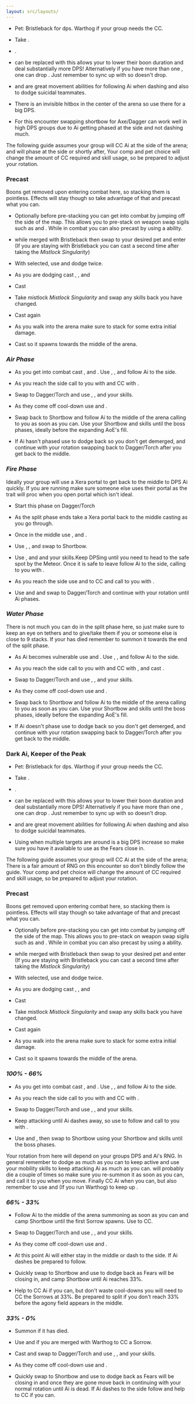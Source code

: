 ```yaml
---
layout: src/layouts/
---
```


<Boss name="LightAi" video="lxfXSd9Y8oE" videoCreator="BlackHawk [dT]" foodId="92456" utilityId="48917" healId="31914" utility1Id="40498" utility2Id="12498" utility3Id="12537" eliteId="45717" weapon1MainAffix="Viper" weapon1MainType="Short Bow" weapon1MainSigil1="Bursting" weapon1MainSigil2="Earth" weapon1MainInfusion1Id="37130" weapon2OffAffix="Viper" weapon2OffType="Torch" weapon2OffSigil="Earth" weapon2OffInfusionId="37130" weapon2MainAffix="Viper" weapon2MainType="Dagger" weapon2MainSigil1="Bursting" weapon2MainInfusion1Id="37130">

- Pet: <Skill id="41206" disableText/> Bristleback for dps. <Skill id="46432" disableText/> Warthog if your group needs the CC.

- Take <Trait id="2128"/>.

- <Trait id="1912"/>.

- <Skill name="Vulture Stance"/> can be replaced with <Skill id="45970"/> this allows your <Specialization name="Renegade"/> to lower their boon duration and deal substantially more DPS! Alternatively if you have more than one <Specialization name="Soulbeast"/>, one can drop <Skill name="Sun Spirit"/>. Just remember to sync up <Skill id="45970"/> with <Skill id="45537"/> so <Boon name="Alacrity"/> doesn't drop.

- <Skill name="Quick shot"/> and <Skill name="Instinctive Engage"/> are great movement abilities for following Ai when dashing and also to dodge suicidal teammates.

- There is an invisible hitbox in the center of the arena so use <Skill id="41206"/> there for a big DPS.

- For this encounter swapping shortbow for Axe/Dagger can work well in high DPS groups due to Ai getting phased at the side and not dashing much.

</Boss>

<Warning>
The following guide assumes your group will CC Ai at the side of the arena; and will phase at the side or shortly after, Your comp and pet choice will change the amount of CC required and skill usage, so be prepared to adjust your rotation.
</Warning>

### **Precast**

<Warning>
Boons get removed upon entering combat here, so stacking them is pointless. Effects will stay though so take advantage of that and precast what you can.
</Warning>

- Optionally before pre-stacking you can get into combat by jumping off the side of the map. This allows you to pre-stack on weapon swap sigils such as <Item id="24609"/> and <Item id="24599"/>. While in combat you can also precast <Trait name="Poison MAster"/> by using a <Skill id="42944"/> ability.

- <Skill name="Sharpen Spines"/> while merged with Bristleback then swap to your desired pet and enter <Skill id="42944"/> (If you are staying with Bristleback you can cast <Skill name="Sharpen Spines"/> a second time after taking the _Mistlock Singularity_)

- With <Trait name="Light on your Feet"/> selected, use <Skill name="Quick Shot"/> and dodge twice.

- As you are dodging cast <Skill name="Vulture stance"/>, <Skill name="sharpening stone"/>, <Skill name="one wolf pack"/> and <Skill name="moa stance"/>

- Cast <Skill name="Double Arc"/>

- Take mistlock _Mistlock Singularity_ and swap any skills back you have changed.

- Cast <Skill name="Double Arc"/> again

- As you walk into the arena make sure to stack <Trait id="1912"/> for some extra initial damage.

- Cast <Skill name="Sun Spirit"/> so it spawns towards the middle of the arena.

### _Air Phase_

- As you get into combat cast <Skill name="One Wolf Pack"/>, <Skill name="Vulture Stance"/> and <Skill name="Sharpening Stone"/>. Use <Skill name="Concussion Shot"/>, <Skill name="Crippling Shot"/>, <Skill name="Poison Volley"/> and follow Ai to the side.

- As you reach the side call <Skill name="Sun Spirit"/> to you with <Skill name="Solar Flare"/> and CC with <Skill id="46432"/>.

- Swap to Dagger/Torch and use <Skill name="Bonfire"/>, <Skill name="Double Arc"/>, <Skill name="Throw Torch"/> and your <Skill id="42944"/> skills.

- As they come off cool-down use <Skill name="Double Arc"/> and <Skill name="Throw Torch"/>.

- Swap back to Shortbow and follow Ai to the middle of the arena calling <Skill name="Sun Spirit"/> to you as soon as you can. Use your Shortbow and <Skill id="42944"/> skills until the boss phases, ideally before the expanding AoE's fill.

- If Ai hasn't phased use <Skill name="Quick Shot"/> to dodge back so you don't get demerged, and continue with your rotation swapping back to Dagger/Torch after you get back to the middle.

### _Fire Phase_

<Warning>
Ideally your group will use a Xera portal to get back to the middle to DPS Ai quickly. If you are running <Trait name="Quickdraw"/> make sure someone else uses their portal as the trait will proc when you open portal which isn't ideal.
</Warning>

- Start this phase on Dagger/Torch

- As the split phase ends take a Xera portal back to the middle casting <Skill name="Sun Spirit"/> as you go through.

- Once in the middle use <Skill name="One Wolf Pack"/>, <Skill name="Vulture Stance"/> and <Skill name="Sharpening Stone"/>.

- Use <Skill name="Bonfire"/>, <Skill name="Double Arc"/>, <Skill name="Throw Torch"/> and swap to Shortbow.

- Use <Skill name="Concussion Shot"/>, <Skill name="Crippling Shot"/> and <Skill name="Poison Volley"/> and your <Skill id="42944"/> skills.Keep DPSing until you need to head to the safe spot by the Meteor. Once it is safe to leave follow Ai to the side, calling <Skill name="Sun Spirit"/> to you with <Skill name="Solar Flare"/>.

- As you reach the side use <Skill name="Concussion Shot"/> and <Skill id="46432"/> to CC and call <Skill name="Sun Spirit"/> to you with <Skill name="Solar Flare"/>.

- Use <Skill name="Crippling Shot"/> and <Skill name="Poison Volley"/> and swap to Dagger/Torch and continue with your rotation until Ai phases.

### _Water Phase_

<Warning>
There is not much you can do in the split phase here, so just make sure to keep an eye on tethers and to give/take them if you or someone else is close to 9 stacks. If your <Skill name="Sun Spirit"/> has died remember to summon it towards the end of the split phase.
</Warning>

- As Ai becomes vulnerable use <Skill name="Vulture Stance"/> and <Skill name="Sharpening Stone"/>. Use <Skill name="Concussion Shot"/>, <Skill name="Crippling Shot"/>, <Skill name="Poison Volley"/> and follow Ai to the side.

- As you reach the side call <Skill name="Sun Spirit"/> to you with <Skill name="Solar Flare"/> and CC with <Skill id="46432"/>, and cast <Skill name="One Wolf Pack"/>.

- Swap to Dagger/Torch and use <Skill name="Bonfire"/>, <Skill name="Double Arc"/>, <Skill name="Throw Torch"/> and your <Skill id="42944"/> skills.

- As they come off cool-down use <Skill name="Double Arc"/> and <Skill name="Throw Torch"/>.

- Swap back to Shortbow and follow Ai to the middle of the arena calling <Skill name="Sun Spirit"/> to you as soon as you can. Use your Shortbow and <Skill id="42944"/> skills until the boss phases, ideally before the expanding AoE's fill.

- If Ai doesn't phase use <Skill name="Quick Shot"/> to dodge back so you don't get demerged, and continue with your rotation swapping back to Dagger/Torch after you get back to the middle.

### **Dark Ai, Keeper of the Peak**

<Boss name="DarkAi" video="WkU20J-00gQ" videoCreator="BlackHawk [dT]" foodId="92456" utilityId="48917" healId="31914" utility1Id="40498" utility2Id="12498" utility3Id="12537" eliteId="45717" weapon1MainAffix="Viper" weapon1MainType="Short Bow" weapon1MainSigil1="Bursting" weapon1MainSigil2="Earth" weapon1MainInfusion1Id="37130" weapon2OffAffix="Viper" weapon2OffType="Torch" weapon2OffSigil="Earth" weapon2OffInfusionId="37130" weapon2MainAffix="Viper" weapon2MainType="Dagger" weapon2MainSigil1="Bursting" weapon2MainInfusion1Id="37130">

- Pet: <Skill id="41206" disableText/> Bristleback for dps. <Skill id="46432" disableText/> Warthog if your group needs the CC.

- Take <Trait id="2128"/>.

- <Trait id="1912"/>.

- <Skill name="Vulture Stance"/> can be replaced with <Skill id="45970"/> this allows your <Specialization name="Renegade"/> to lower their boon duration and deal substantially more DPS! Alternatively if you have more than one <Specialization name="Soulbeast"/>, one can drop <Skill name="Sun Spirit"/>. Just remember to sync up <Skill id="45970"/> with <Skill id="45537"/> so <Boon name="Alacrity"/> doesn't drop.

- <Skill name="Quick shot"/> and <Skill name="Instinctive Engage"/> are great movement abilities for following Ai when dashing and also to dodge suicidal teammates.

- Using <Skill id="41206"/> when multiple targets are around is a big DPS increase so make sure you have it available to use as the Fears close in.

</Boss>

<Warning>
The following guide assumes your group will CC Ai at the side of the arena; There is a fair amount of RNG on this encounter so don't blindly follow the guide. Your comp and pet choice will change the amount of CC required and skill usage, so be prepared to adjust your rotation.
</Warning>

### **Precast**

<Warning>
Boons get removed upon entering combat here, so stacking them is pointless. Effects will stay though so take advantage of that and precast what you can.
</Warning>

- Optionally before pre-stacking you can get into combat by jumping off the side of the map. This allows you to pre-stack on weapon swap sigils such as <Item id="24609"/> and <Item id="24599"/>. While in combat you can also precast <Trait name="Poison MAster"/> by using a <Skill id="42944"/> ability.

- <Skill name="Sharpen Spines"/> while merged with Bristleback then swap to your desired pet and enter <Skill id="42944"/> (If you are staying with Bristleback you can cast <Skill name="Sharpen Spines"/> a second time after taking the _Mistlock Singularity_)

- With <Trait name="Light on your Feet"/> selected, use <Skill name="Quick Shot"/> and dodge twice.

- As you are dodging cast <Skill name="Vulture stance"/>, <Skill name="sharpening stone"/>, <Skill name="one wolf pack"/> and <Skill name="moa stance"/>

- Cast <Skill name="Double Arc"/>

- Take mistlock _Mistlock Singularity_ and swap any skills back you have changed.

- Cast <Skill name="Double Arc"/> again

- As you walk into the arena make sure to stack <Trait id="1912"/> for some extra initial damage.

- Cast <Skill name="Sun Spirit"/> so it spawns towards the middle of the arena.

### _100% - 66%_

- As you get into combat cast <Skill name="One Wolf Pack"/>, <Skill name="Vulture Stance"/> and <Skill name="Sharpening Stone"/>. Use <Skill name="Concussion Shot"/>, <Skill name="Crippling Shot"/>, <Skill name="Poison Volley"/> and follow Ai to the side.

- As you reach the side call <Skill name="Sun Spirit"/> to you with <Skill name="Solar Flare"/> and CC with <Skill id="46432"/>.

- Swap to Dagger/Torch and use <Skill name="Bonfire"/>, <Skill name="Double Arc"/>, <Skill name="Throw Torch"/> and your <Skill id="42944"/> skills.

- Keep attacking until Ai dashes away, so use <Skill name="Instinctive Engage"/> to follow and call <Skill name="Sun Spirit"/> to you with <Skill name="Solar Flare"/>.

- Use <Skill name="Double Arc"/> and <Skill name="Throw Torch"/>, then swap to Shortbow using your Shortbow and <Skill id="42944"/> skills until the boss phases.

<Warning>
Your rotation from here will depend on your groups DPS and Ai's RNG. In general remember to dodge as much as you can to keep <Trait name="Light on your Feet"/> active and use your mobility skills to keep attacking Ai as much as you can. <Skill name="Sun Spirit"/> will probably die a couple of times so make sure you re-summon it as soon as you can, and call it to you when you move. Finally CC Ai when you can, but also remember to use <Skill name="Concussion Shot"/> and <Skill id="46432"/> (If you run Warthog) to keep up <Trait name="Twice as Vicious"/>.
</Warning>

### _66% - 33%_

- Follow Ai to the middle of the arena summoning <Skill name="Sun Spirit"/> as soon as you can and camp Shortbow until the first Sorrow spawns. Use <Skill name="Concussion Shot"/> to CC.

- Swap to Dagger/Torch and use <Skill name="Bonfire"/>, <Skill name="Double Arc"/>, <Skill name="Throw Torch"/> and your <Skill id="42944"/> skills.

- As they come off cool-down use <Skill name="Double Arc"/> and <Skill name="Throw Torch"/>.

- At this point Ai will either stay in the middle or dash to the side. If Ai dashes be prepared to follow.

- Quickly swap to Shortbow and use <Skill name="Quick Shot"/> to dodge back as Fears will be closing in, and camp Shortbow until Ai reaches 33%.

- Help to CC Ai if you can, but don't waste cool-downs you will need to CC the Sorrows at 33%. Be prepared to split if you don't reach 33% before the agony field appears in the middle.

### _33% - 0%_

- Summon <Skill name="Sun Spirit"/> if it has died.

- Use <Skill name="Concussion Shot"/> and <Skill id="46432"/> if you are merged with Warthog to CC a Sorrow.

- Cast <Skill name="One Wolf Pack"/> and swap to Dagger/Torch and use <Skill name="Bonfire"/>, <Skill name="Double Arc"/>, <Skill name="Throw Torch"/> and your <Skill id="42944"/> skills.

- As they come off cool-down use <Skill name="Double Arc"/> and <Skill name="Throw Torch"/>.

- Quickly swap to Shortbow and use <Skill name="Quick Shot"/> to dodge back as Fears will be closing in and once they are gone move back in continuing with your normal rotation until Ai is dead. If Ai dashes to the side follow and help to CC if you can.
